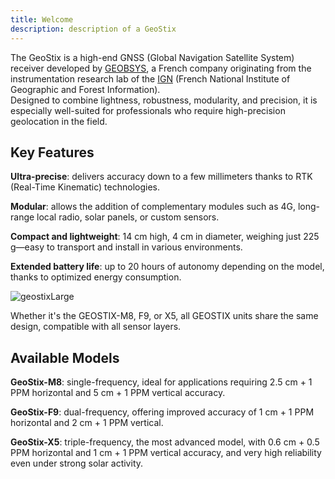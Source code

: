 ```yaml
---
title: Welcome
description: description of a GeoStix
---
```


The GeoStix is a high-end GNSS (Global Navigation Satellite System) receiver developed by [GEOBSYS](https://geobsys.com), a French company originating from the instrumentation research lab of the [IGN](https://ign.fr) (French National Institute of Geographic and Forest Information).  
Designed to combine lightness, robustness, modularity, and precision, it is especially well-suited for professionals who require high-precision geolocation in the field.

## Key Features
**Ultra-precise**: delivers accuracy down to a few millimeters thanks to RTK (Real-Time Kinematic) technologies.

**Modular**: allows the addition of complementary modules such as 4G, long-range local radio, solar panels, or custom sensors.

**Compact and lightweight**: 14 cm high, 4 cm in diameter, weighing just 225 g—easy to transport and install in various environments.

**Extended battery life**: up to 20 hours of autonomy depending on the model, thanks to optimized energy consumption.

![geostixLarge](/docGeobsys/images/geostixLarge.png)


<Aside type="note" title="ONE SINGLE DESIGN">
  Whether it's the GEOSTIX-M8, F9, or X5, all GEOSTIX units share the same design, compatible with all sensor layers.
</Aside>

## Available Models
**GeoStix-M8**: single-frequency, ideal for applications requiring 2.5 cm + 1 PPM horizontal and 5 cm + 1 PPM vertical accuracy.

**GeoStix-F9**: dual-frequency, offering improved accuracy of 1 cm + 1 PPM horizontal and 2 cm + 1 PPM vertical.

**GeoStix-X5**: triple-frequency, the most advanced model, with 0.6 cm + 0.5 PPM horizontal and 1 cm + 1 PPM vertical accuracy, and very high reliability even under strong solar activity.
